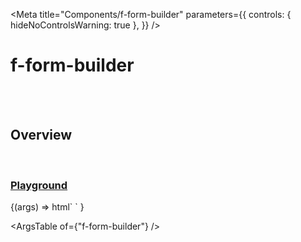 
<Meta
  title="Components/f-form-builder"
  parameters={{
    controls: { hideNoControlsWarning: true },
  }}
/>

# f-form-builder

<br />
<br />

## Overview

<f-divider></f-divider>

<br />

### [Playground](/story/components-f-form-builder--playground)

<Canvas>
  <Story
    name="Playground"
    argTypes={{
      config: {
        control: "object",
      },
    }}
    args={{
      ...fields,
    }}
  >
    {(args) =>
      html`<f-div direction="column" padding="x-large">
        <f-form-builder
          .config=${args.config}
          .values=${{ abc: ["abcd", "1234"], xyz: "5678" }}
        ></f-form-builder>
      </f-div>`
    }
  </Story>
</Canvas>

<br />

<ArgsTable of={"f-form-builder"} />
